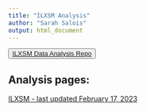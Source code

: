 ```yaml
---
title: "ILXSM Analysis"
author: "Sarah Salois"
output: html_document
---
```

<button>
    <a href="https://github.com/SSalois1/ILXSM"> ILXSM Data Analysis Repo </a>
</button>
 
  <!-- ADD LINKS BELOW, note, using the RMD link syntax will open the presentation in the same tab, which is annoying. Use the html with the "_blank" to fix that behavior --> 
  
## Analysis pages:
 
<a href="https://ssalois1.github.io/ILXSM/docs/ilxsm_stats_and_maps.html" target="_blank"> ILXSM - last updated February 17, 2023 </a>
  
  
  